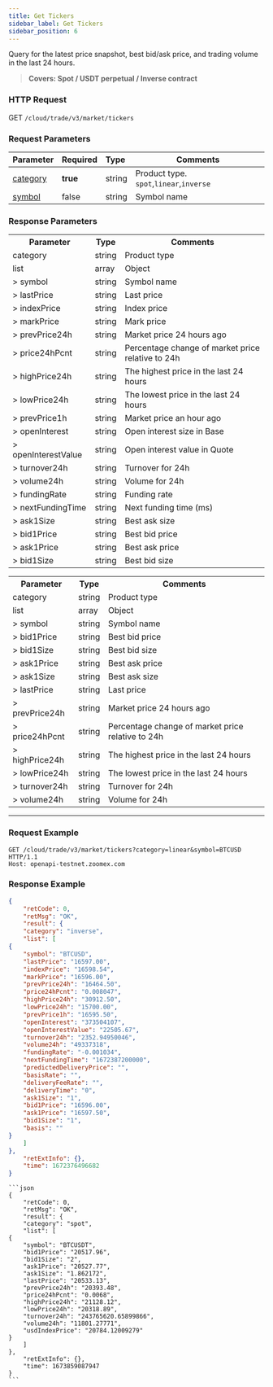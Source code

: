 ```yaml
---
title: Get Tickers
sidebar_label: Get Tickers
sidebar_position: 6
---
```


Query for the latest price snapshot, best bid/ask price, and trading volume in the last 24 hours.
> **Covers: Spot / USDT perpetual / Inverse contract**


### HTTP Request
GET `/cloud/trade/v3/market/tickers`

### Request Parameters
| Parameter | Required | Type | Comments|
|:----- |:-------|:-----|------ |
|[category](../enum#category) |**true** |string |Product type. `spot`,`linear`,`inverse`|
|[symbol](../enum#symbol) |false |string |Symbol name |

### Response Parameters
<Tabs groupId="market-category">
<TabItem value="linear" label="Linear/Inverse" default>
    <table border="0.8">
        <tr>
            <th>Parameter</th><th>Type</th><th>Comments</th>
        </tr>
        <tr>
            <td>category</td><td>string</td><td>Product type</td>
        </tr>
        <tr>
            <td>list</td><td>array</td><td>Object</td>
        </tr>
        <tr>
            <td>> symbol</td><td>string</td><td>Symbol name </td>
        </tr>
        <tr>
            <td>> lastPrice</td><td>string</td><td>Last price </td>
        </tr>
        <tr>
            <td>> indexPrice</td><td>string</td><td>Index price </td>
        </tr>
        <tr>
            <td>> markPrice</td><td>string</td><td>Mark price </td>
        </tr>
        <tr>
            <td>> prevPrice24h</td><td>string</td><td>Market price 24 hours ago </td>
        </tr>
        <tr>
            <td>> price24hPcnt</td><td>string</td><td>Percentage change of market price relative to 24h </td>
        </tr>
        <tr>
            <td>> highPrice24h</td><td>string</td><td>The highest price in the last 24 hours </td>
        </tr>
        <tr>
            <td>> lowPrice24h</td><td>string</td><td>The lowest price in the last 24 hours </td>
        </tr>
        <tr>
            <td>> prevPrice1h</td><td>string</td><td>Market price an hour ago </td>
        </tr>
        <tr>
            <td>> openInterest</td><td>string</td><td>Open interest size in Base </td>
        </tr>
        <tr>
            <td>> openInterestValue</td><td>string</td><td>Open interest value in Quote </td>
        </tr>
        <tr>
            <td>> turnover24h</td><td>string</td><td>Turnover for 24h </td>
        </tr>
        <tr>
            <td>> volume24h</td><td>string</td><td>Volume for 24h </td>
        </tr>
        <tr>
            <td>> fundingRate</td><td>string</td><td>Funding rate </td>
        </tr>
        <tr>
            <td>> nextFundingTime</td><td>string</td><td>Next funding time (ms) </td>
        </tr>
        <tr>
            <td>> ask1Size</td><td>string</td><td>Best ask size </td>
        </tr>
        <tr>
            <td>> bid1Price</td><td>string</td><td>Best bid price </td>
        </tr>
        <tr>
            <td>> ask1Price</td><td>string</td><td>Best ask price </td>
        </tr>
        <tr>
            <td>> bid1Size</td><td>string</td><td>Best bid size </td>
        </tr>
    </table>
</TabItem>
<TabItem value="spot" label="Spot">
    <table border="0.8">
        <tr>
            <th>Parameter</th><th>Type</th><th>Comments</th>
        </tr>
        <tr>
            <td>category</td><td>string</td><td>Product type</td>
        </tr>
        <tr>
            <td>list</td><td>array</td><td>Object</td>
        </tr>
        <tr>
            <td>> symbol</td><td>string</td><td>Symbol name </td>
        </tr>
        <tr>
            <td>> bid1Price</td><td>string</td><td>Best bid price </td>
        </tr>
        <tr>
            <td>> bid1Size</td><td>string</td><td>Best bid size </td>
        </tr>
        <tr>
            <td>> ask1Price</td><td>string</td><td>Best ask price </td>
        </tr>
        <tr>
            <td>> ask1Size</td><td>string</td><td>Best ask size </td>
        </tr>
        <tr>
            <td>> lastPrice</td><td>string</td><td>Last price </td>
        </tr>
        <tr>
            <td>> prevPrice24h</td><td>string</td><td>Market price 24 hours ago </td>
        </tr>
        <tr>
            <td>> price24hPcnt</td><td>string</td><td>Percentage change of market price relative to 24h </td>
        </tr>
        <tr>
            <td>> highPrice24h</td><td>string</td><td>The highest price in the last 24 hours </td>
        </tr>
        <tr>
            <td>> lowPrice24h</td><td>string</td><td>The lowest price in the last 24 hours </td>
        </tr>
        <tr>
            <td>> turnover24h</td><td>string</td><td>Turnover for 24h </td>
        </tr>
        <tr>
            <td>> volume24h</td><td>string</td><td>Volume for 24h </td>
        </tr>
    </table>
</TabItem>

</Tabs>

---

### Request Example

```shell
GET /cloud/trade/v3/market/tickers?category=linear&symbol=BTCUSD HTTP/1.1
Host: openapi-testnet.zoomex.com
```

### Response Example
<Tabs groupId="market-category">
<TabItem value="inverse" label="Linear">

```json
{
    "retCode": 0,
    "retMsg": "OK",
    "result": {
    "category": "inverse",
    "list": [
{
    "symbol": "BTCUSD",
    "lastPrice": "16597.00",
    "indexPrice": "16598.54",
    "markPrice": "16596.00",
    "prevPrice24h": "16464.50",
    "price24hPcnt": "0.008047",
    "highPrice24h": "30912.50",
    "lowPrice24h": "15700.00",
    "prevPrice1h": "16595.50",
    "openInterest": "373504107",
    "openInterestValue": "22505.67",
    "turnover24h": "2352.94950046",
    "volume24h": "49337318",
    "fundingRate": "-0.001034",
    "nextFundingTime": "1672387200000",
    "predictedDeliveryPrice": "",
    "basisRate": "",
    "deliveryFeeRate": "",
    "deliveryTime": "0",
    "ask1Size": "1",
    "bid1Price": "16596.00",
    "ask1Price": "16597.50",
    "bid1Size": "1",
    "basis": ""
}
    ]
},
    "retExtInfo": {},
    "time": 1672376496682
}
```
</TabItem>
<TabItem value="spot" label="Spot">

    ```json
    {
        "retCode": 0,
        "retMsg": "OK",
        "result": {
        "category": "spot",
        "list": [
    {
        "symbol": "BTCUSDT",
        "bid1Price": "20517.96",
        "bid1Size": "2",
        "ask1Price": "20527.77",
        "ask1Size": "1.862172",
        "lastPrice": "20533.13",
        "prevPrice24h": "20393.48",
        "price24hPcnt": "0.0068",
        "highPrice24h": "21128.12",
        "lowPrice24h": "20318.89",
        "turnover24h": "243765620.65899866",
        "volume24h": "11801.27771",
        "usdIndexPrice": "20784.12009279"
    }
        ]
    },
        "retExtInfo": {},
        "time": 1673859087947
    }
    ```
</TabItem>
</Tabs>
